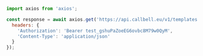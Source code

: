 ```js
import axios from 'axios';

const response = await axios.get('https://api.callbell.eu/v1/templates', {
  headers: {
    'Authorization': 'Bearer test_gshuPaZoeEG6ovbc8M79w0QyM',
    'Content-Type': 'application/json'
  }
});

```